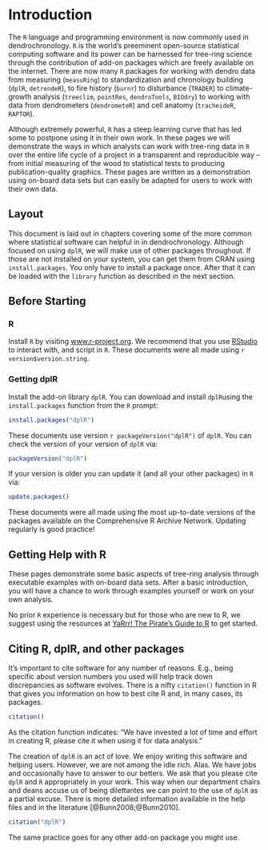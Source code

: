 # Introduction

The `R` language and programming environment is now commonly used in dendrochronology. `R` is the world's  preeminent open-source statistical computing software and its power can be harnessed for tree-ring science through the contribution of add-on packages which are freely available on the internet. There are now many `R` packages for working with dendro data from measuring (`measuRing`) to standardization and chronology building (`dplR`, `detrendeR`), to fire history (`burnr`) to disturbance (`TRADER`) to climate-growth analysis (`treeclim`, `pointRes`, `dendroTools`, `BIOdry`) to working with data from dendrometers (`dendrometeR`) and cell anatomy (`tracheideR`, `RAPTOR`). 

Although extremely powerful, `R` has a steep learning curve that has led some to postpone using it in their own work. In these pages we will demonstrate the ways in which analysts can work with tree-ring data in `R` over the entire life cycle of a project in a transparent and reproducible way -- from initial measuring of the wood to statistical tests to producing publication-quality graphics.  These pages are written as a demonstration using on-board data sets but can easily be adapted for users to work with their own data.

## Layout
This document is laid out in chapters covering some of the more common where statistical software can helpful in in dendrochronology. Although focused on using `dplR`, we will make use of other packages throughout. If those are not installed on your system, you can get them from CRAN using `install.packages`. You only have to install a package once. After that it can be loaded with the `library` function as described in the next section.

## Before Starting

### R

Install `R` by visiting [www.r-project.org](https://www.r-project.org/). 
We recommend that you use [RStudio](https://www.rstudio.com/) to interact with, and script in `R`. These documents were all made using `r version$version.string`.

### Getting dplR

Install the add-on library `dplR`. You can download and install `dplR `using the `install.packages` function from the `R` prompt:
```r
install.packages("dplR")
```

These documents use version `r packageVersion("dplR")` of `dplR`. You can check the version of your version of `dplR` via:

```r
packageVersion("dplR")
```

If your version is older you can update it (and all your other packages) in `R` via:
```r
update.packages()
```

These documents were all made using the most up-to-date versions of the packages available on the Comprehensive R Archive Network. Updating regularly is good practice!

## Getting Help with R
These pages demonstrate some basic aspects of tree-ring analysis through executable examples with on-board data sets. After a basic introduction, you will have a chance to work through examples yourself or work on your own analysis. 

No prior `R` experience is necessary but for those who are new to R, we suggest using the resources at [YaRrr! The Pirate’s Guide to R](https://bookdown.org/ndphillips/YaRrr/) to get started.

## Citing R, dplR, and other packages

It's important to cite software for any number of reasons. E.g., being specific about version numbers you used will help track down discrepancies as software evolves. There is a nifty  `citation()` function in R that gives you information on how to best cite R and, in many cases, its packages. 

```r
citation()

```

As the citation function indicates: "We have invested a lot of time and effort in creating R, please cite it when using it for data analysis." 

The creation of `dplR` is an act of love. We enjoy writing this software and  helping users. However, we are not among the idle rich. Alas. We have jobs and occasionally have to answer to our betters.  We ask that you please cite `dplR` and `R` appropriately in your work. This way when our department chairs and deans accuse us of being dilettantes we can point to the use of `dplR` as a partial excuse. There is more detailed information available in the help files and in the literature [@Bunn2008;@Bunn2010]. 

```r
citation("dplR")
```


The same practice goes for any other add-on package you might use.


